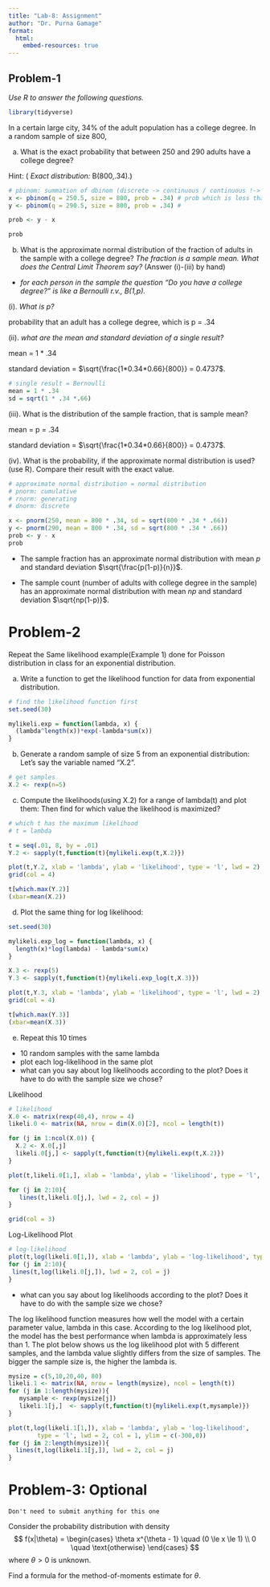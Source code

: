 ```yaml
---
title: "Lab-8: Assignment"
author: "Dr. Purna Gamage"
format:
  html:
    embed-resources: true
---
```


## Problem-1

_Use R to answer the following questions._
```r
library(tidyverse)
```

In a certain large city, 34% of the adult population has a college degree. In a random sample of size  800,

a. What is the exact probability that between 250 and 290 adults have a college degree?

Hint: ( _Exact distribution:_ B(800,.34).) 
```r
# pbinom: summation of dbinom (discrete -> continuous / continuous !-> discrete)
x <- pbinom(q = 250.5, size = 800, prob = .34) # prob which is less than 250
y <- pbinom(q = 290.5, size = 800, prob = .34) #                         290

prob <- y - x

prob
```

b. What is the approximate normal distribution of the fraction of adults in the sample with a college degree?
_The fraction is a sample mean. What does the Central Limit Theorem say?_ (Answer (i)-(iii) by hand)

* _for each person in the sample the question "Do you have a college degree?" is like a Bernoulli r.v., B(1,p)._

(i). _What is p?_ 

probability that an adult has a college degree, which is p = .34

(ii). _what are the mean and standard deviation of a single result?_ 

mean = 1 * .34

standard deviation = $\sqrt{\frac{1*0.34*0.66}{800}} = 0.4737$.

```r
# single result = Bernoulli
mean = 1 * .34
sd = sqrt(1 * .34 *.66)
```

(iii). What is the distribution of the sample fraction, that is sample mean?

mean = p = .34

standard deviation = $\sqrt{\frac{1*0.34*0.66}{800}} = 0.4737$. 


(iv). What is the probability, if the approximate normal distribution is used? (use R). Compare their result with the exact value.
```r
# approximate normal distribution = normal distribution
# pnorm: cumulative
# rnorm: generating
# dnorm: discrete

x <- pnorm(250, mean = 800 * .34, sd = sqrt(800 * .34 * .66))
y <- pnorm(290, mean = 800 * .34, sd = sqrt(800 * .34 * .66))
prob <- y - x
prob
```

* The sample fraction has an approximate normal distribution with mean $p$ and standard deviation $\sqrt{\frac{p(1-p)}{n}}$.

* The sample count (number of adults with college degree in the sample) has an approximate normal distribution with mean $np$ and standard deviation $\sqrt{np(1-p)}$. 



# Problem-2

Repeat the Same likelihood example(Example 1) done for Poisson distribution in class for an exponential distribution.

a. Write a function to get the likelihood function for data from exponential distribution.
```r
# find the likelihood function first
set.seed(30)

mylikeli.exp = function(lambda, x) {
  (lambda^length(x))*exp(-lambda*sum(x))
}
```

b. Generate a random sample of size 5 from an exponential distribution: Let's say the variable named "X.2".
```r
# get samples
X.2 <- rexp(n=5)
```


c. Compute the likelihoods(using X.2) for a range of lambda(t) and plot them: Then find for which value the likelihood is maximized?
```r
# which t has the maximum likelihood
# t = lambda

t = seq(.01, 8, by = .01)
Y.2 <- sapply(t,function(t){mylikeli.exp(t,X.2)})

plot(t,Y.2, xlab = 'lambda', ylab = 'likelihood', type = 'l', lwd = 2)
grid(col = 4)

t[which.max(Y.2)]
(xbar=mean(X.2))
```


d. Plot the same thing for log likelihood: 
```r
set.seed(30)

mylikeli.exp_log = function(lambda, x) {
  length(x)*log(lambda) - lambda*sum(x)
}
```

```r
X.3 <- rexp(5)
Y.3 <- sapply(t,function(t){mylikeli.exp_log(t,X.3)})

plot(t,Y.3, xlab = 'lambda', ylab = 'likelihood', type = 'l', lwd = 2)
grid(col = 4)

t[which.max(Y.3)]
(xbar=mean(X.3))
```

e. Repeat this 10 times

* 10 random samples with the same lambda
* plot each log-likelihood in the same plot
* what can you say about log likelihoods according to the plot?  Does it have to do with the sample size we chose?

Likelihood

```r
# likelihood
X.0 <- matrix(rexp(40,4), nrow = 4)
likeli.0 <- matrix(NA, nrow = dim(X.0)[2], ncol = length(t))

for (j in 1:ncol(X.0)) {
  X.2 <- X.0[,j]
  likeli.0[j,] <- sapply(t,function(t){mylikeli.exp(t,X.2)})
}

plot(t,likeli.0[1,], xlab = 'lambda', ylab = 'likelihood', type = 'l', lwd = 2, col = 1, ylim = c(0,max(likeli.0)))

for (j in 2:10){
   lines(t,likeli.0[j,], lwd = 2, col = j)
}

grid(col = 3)
```

Log-Likelihood Plot

```r
# log-likelihood
plot(t,log(likeli.0[1,]), xlab = 'lambda', ylab = 'log-likelihood', type = 'l', lwd = 2, col = 1)
for (j in 2:10){
 lines(t,log(likeli.0[j,]), lwd = 2, col = j)
}
```
* what can you say about log likelihoods according to the plot?  Does it have to do with the sample size we chose?

The log likelihood function measures how well the model with a certain parameter value, lambda in this case. According to the log likelihood plot, the model has the best performance when lambda is approximately less than 1. The plot below shows us the log likelihood plot with 5 different samples, and the lambda value slightly differs from the size of samples. The bigger the sample size is, the higher the lambda is. 

```r
mysize = c(5,10,20,40, 80)
likeli.1 <- matrix(NA, nrow = length(mysize), ncol = length(t))
for (j in 1:length(mysize)){
   mysample <- rexp(mysize[j])
   likeli.1[j,]  <- sapply(t,function(t){mylikeli.exp(t,mysample)})
}

plot(t,log(likeli.1[1,]), xlab = 'lambda', ylab = 'log-likelihood',
        type = 'l', lwd = 2, col = 1, ylim = c(-300,0))
for (j in 2:length(mysize)){
  lines(t,log(likeli.1[j,]), lwd = 2, col = j)
}
```



# Problem-3: Optional 

`Don't need to submit anything for this one`

Consider the probability distribution with density
$$
f(x|\theta) = \begin{cases}
\theta x^{\theta - 1} \quad (0 \le x \le 1) \\
0 \quad \text{otherwise}
\end{cases}
$$
where $\theta > 0$ is unknown. 

Find a formula for the method-of-moments estimate for $\theta$.


